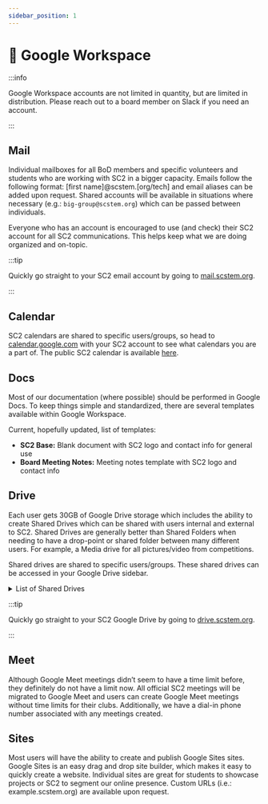 ```yaml
---
sidebar_position: 1
---
```


# 🔐 Google Workspace

:::info

Google Workspace accounts are not limited in quantity, but are limited in distribution. Please reach out to a board member on Slack if you need an account.

:::

## Mail

Individual mailboxes for all BoD members and specific volunteers and students who are working with SC2 in a bigger capacity. Emails follow the following format: [first name]@scstem.[org/tech] and email aliases can be added upon request. Shared accounts will be available in situations where necessary (e.g.: `big-group@scstem.org`) which can be passed between individuals.

Everyone who has an account is encouraged to use (and check) their SC2 account for all SC2 communications. This helps keep what we are doing organized and on-topic.

:::tip

Quickly go straight to your SC2 email account by going to [mail.scstem.org](https://mail.scstem.org).

:::

## Calendar

SC2 calendars are shared to specific users/groups, so head to [calendar.google.com](https://calendar.google.com) with your SC2 account to see what calendars you are a part of. The public SC2 calendar is available [here](https://scstem.org/calendar).

## Docs

Most of our documentation (where possible) should be performed in Google Docs. To keep things simple and standardized, there are several templates available within Google Workspace.

Current, hopefully updated, list of templates:

- **SC2 Base:** Blank document with SC2 logo and contact info for general use
- **Board Meeting Notes:** Meeting notes template with SC2 logo and contact info

## Drive

Each user gets 30GB of Google Drive storage which includes the ability to create Shared Drives which can be shared with users internal and external to SC2. Shared Drives are generally better than Shared Folders when needing to have a drop-point or shared folder between many different users. For example, a Media drive for all pictures/video from competitions.

Shared drives are shared to specific users/groups. These shared drives can be accessed in your Google Drive sidebar.

<details>

<summary>List of Shared Drives</summary>

**SC2: Board of Directors**

- Files for BoD members (primarily meeting notes & official documents)
- Access managed by the BoD

**SC2: Marketing**

- Files for the marketing team. This includes the Google Sites files for our various websites and should be where we keep any public Google Forms files.
- Access managed by the BoD

**SC2: Media
**

- Shared drive for pictures/videos from team members, parents, volunteers, etc.
- Access managed by the BoD

**SC2: Biohazard**

- Biohazard shared drive, used for allowing external and internal users to collaborate on files
- Replaced "4050 Shared Drive" that had existed prior to SC2
- Access managed by the BoD

</details>

:::tip

Quickly go straight to your SC2 Google Drive by going to [drive.scstem.org](https://drive.scstem.org).

:::

## Meet

Although Google Meet meetings didn’t seem to have a time limit before, they definitely do not have a limit now. All official SC2 meetings will be migrated to Google Meet and users can create Google Meet meetings without time limits for their clubs. Additionally, we have a dial-in phone number associated with any meetings created.

## Sites

Most users will have the ability to create and publish Google Sites sites. Google Sites is an easy drag and drop site builder, which makes it easy to quickly create a website. Individual sites are great for students to showcase projects or SC2 to segment our online presence. Custom URLs (i.e.: example.scstem.org) are available upon request.
